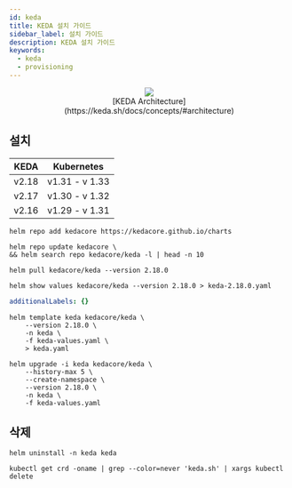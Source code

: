 ```yaml
---
id: keda
title: KEDA 설치 가이드
sidebar_label: 설치 가이드
description: KEDA 설치 가이드
keywords:
  - keda
  - provisioning
---
```



<center>
	<figure>
		<img src={useBaseUrl("img/mlops/provisioning/keda/architecture.png")} />
		<figcaption>[KEDA Architecture](https://keda.sh/docs/concepts/#architecture)</figcaption>
	</figure>
</center>

## 설치

| KEDA  | Kubernetes     |
| ----- | -------------- |
| v2.18 | v1.31 - v 1.33 |
| v2.17 | v1.30 - v 1.32 |
| v2.16 | v1.29 - v 1.31 |

```shell
helm repo add kedacore https://kedacore.github.io/charts
```

```shell
helm repo update kedacore \
&& helm search repo kedacore/keda -l | head -n 10
```

```shell
helm pull kedacore/keda --version 2.18.0
```

```shell
helm show values kedacore/keda --version 2.18.0 > keda-2.18.0.yaml
```

```yaml title="keda-values.yaml"
additionalLabels: {}
```

```shell
helm template keda kedacore/keda \
    --version 2.18.0 \
    -n keda \
    -f keda-values.yaml \
    > keda.yaml
```

```shell
helm upgrade -i keda kedacore/keda \
    --history-max 5 \
    --create-namespace \
    --version 2.18.0 \
    -n keda \
    -f keda-values.yaml
```

## 삭제

```shell
helm uninstall -n keda keda
```

```shell
kubectl get crd -oname | grep --color=never 'keda.sh' | xargs kubectl delete
```

